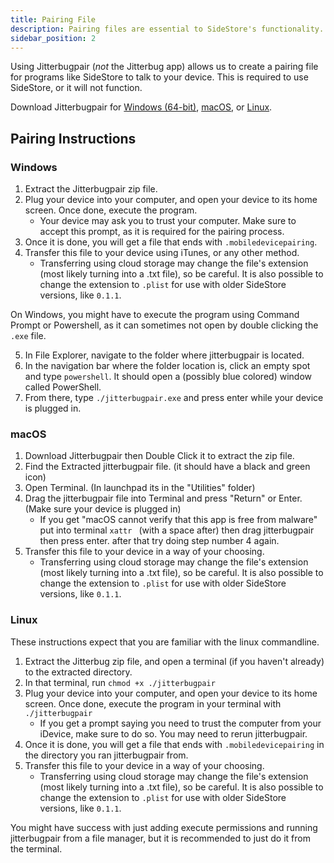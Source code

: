 ```yaml
---
title: Pairing File
description: Pairing files are essential to SideStore's functionality.
sidebar_position: 2
---
```


Using Jitterbugpair (*not* the Jitterbug app) allows us to create a pairing file for programs like SideStore to talk to your device. This is required to use SideStore, or it will not function.

Download Jitterbugpair for [Windows (64-bit)](https://github.com/osy/Jitterbug/releases/download/v1.3.1/jitterbugpair-win64.zip), [macOS](https://github.com/SideStore/SideStore-Docs/releases/download/need-a-place-to-put-jittterbug/jitterbugpair), or [Linux](https://github.com/osy/Jitterbug/releases/download/v1.3.1/jitterbugpair-linux.zip).

## Pairing Instructions

### Windows

1. Extract the Jitterbugpair zip file.
2. Plug your device into your computer, and open your device to its home screen. Once done, execute the program.
    * Your device may ask you to trust your computer. Make sure to accept this prompt, as it is required for the pairing process.
3. Once it is done, you will get a file that ends with `.mobiledevicepairing`.
4. Transfer this file to your device using iTunes, or any other method.
    * Transferring using cloud storage may change the file's extension (most likely turning into a .txt file), so be careful. It is also possible to change the extension to `.plist` for use with older SideStore versions, like `0.1.1`.

On Windows, you might have to execute the program using Command Prompt or Powershell, as it can sometimes not open by double clicking the `.exe` file.

5. In File Explorer, navigate to the folder where jitterbugpair is located.
6. In the navigation bar where the folder location is, click an empty spot and type `powershell`. It should open a (possibly blue colored) window called PowerShell.
7. From there, type `./jitterbugpair.exe` and press enter while your device is plugged in.


<!-- Credit: Stossy11 -->
### macOS

1. Download Jitterbugpair then Double Click it to extract the zip file.
2. Find the Extracted jitterbugpair file. (it should have a black and green icon)
3. Open Terminal. (In launchpad its in the "Utilities" folder)
4. Drag the jitterbugpair file into Terminal and press "Return" or Enter. (Make sure your device is plugged in)
    * If you get "macOS cannot verify that this app is free from malware" put into terminal `xattr ` (with a space after) then drag jitterbugpair then press enter. after that try doing step number 4 again.
5. Transfer this file to your device in a way of your choosing.
    * Transferring using cloud storage may change the file's extension (most likely turning into a .txt file), so be careful. It is also possible to change the extension to `.plist` for use with older SideStore versions, like `0.1.1`.

### Linux

These instructions expect that you are familiar with the linux commandline.

1. Extract the Jitterbug zip file, and open a terminal (if you haven't already) to the extracted directory. 
2. In that terminal, run `chmod +x ./jitterbugpair`
3. Plug your device into your computer, and open your device to its home screen. Once done, execute the program in your terminal with `./jitterbugpair`
    * If you get a prompt saying you need to trust the computer from your iDevice, make sure to do so. You may need to rerun jitterbugpair.
4. Once it is done, you will get a file that ends with `.mobiledevicepairing` in the directory you ran jitterbugpair from.
5. Transfer this file to your device in a way of your choosing.
    * Transferring using cloud storage may change the file's extension (most likely turning into a .txt file), so be careful. It is also possible to change the extension to `.plist` for use with older SideStore versions, like `0.1.1`.

You might have success with just adding execute permissions and running jitterbugpair from a file manager, but it is recommended to just do it from the terminal.

